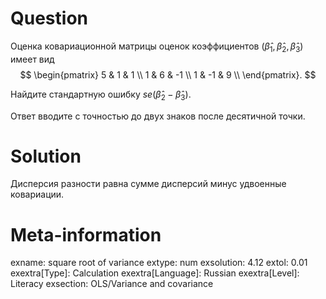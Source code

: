 Question
========

Оценка ковариационной матрицы оценок коэффициентов $(\hat\beta_1, \hat\beta_2, \hat\beta_3)$ имеет вид
$$
\begin{pmatrix}
5 & 1 & 1 \\
1 & 6 & -1 \\
1 & -1 & 9 \\
\end{pmatrix}.
$$

Найдите стандартную ошибку $se(\hat\beta_2 - \hat\beta_3)$.

Ответ вводите с точностью до двух знаков после десятичной точки. 


Solution
========

Дисперсия разности равна сумме дисперсий минус удвоенные ковариации. 

Meta-information
================
exname: square root of variance
extype: num
exsolution: 4.12
extol: 0.01
exextra[Type]: Calculation
exextra[Language]: Russian
exextra[Level]: Literacy
exsection: OLS/Variance and covariance


